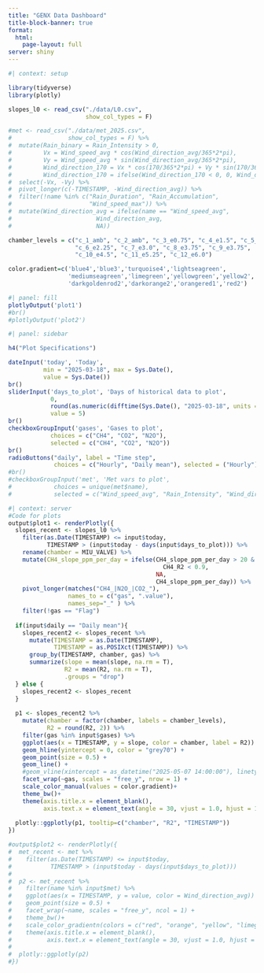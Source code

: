 ```yaml
---
title: "GENX Data Dashboard"
title-block-banner: true
format: 
  html:
    page-layout: full
server: shiny
---
```


<style>
.quarto-title-banner {
  background-image: url("images/genx.jpg");
  background-size: cover;
  background-position: center;
  background-repeat: no-repeat;
  
  /* Make it taller */
  min-height: 150px;
  
  color: white; 
}

.quarto-title-banner .title, 
.quarto-title-banner .subtitle, 
.quarto-title-banner .author {
  text-shadow: 0 1px 3px rgba(0, 0, 0, 0.6); /* make text readable */
}

</style>

```r
#| context: setup

library(tidyverse)
library(plotly)

slopes_l0 <- read_csv("./data/L0.csv", 
                      show_col_types = F) 

#met <- read_csv("./data/met_2025.csv", 
#                show_col_types = F) %>%
#  mutate(Rain_binary = Rain_Intensity > 0,
#         Vx = Wind_speed_avg * cos(Wind_direction_avg/365*2*pi),
#         Vy = Wind_speed_avg * sin(Wind_direction_avg/365*2*pi),
#         Wind_direction_170 = Vx * cos(170/365*2*pi) + Vy * sin(170/365*2*pi),
#         Wind_direction_170 = ifelse(Wind_direction_170 < 0, 0, Wind_direction_170)) %>%
#  select(-Vx, -Vy) %>%
#  pivot_longer(c(-TIMESTAMP, -Wind_direction_avg)) %>%
#  filter(!name %in% c("Rain_Duration", "Rain_Accumulation", 
#                      "Wind_speed_max")) %>%
#  mutate(Wind_direction_avg = ifelse(name == "Wind_speed_avg",
#                        Wind_direction_avg,
#                        NA))

chamber_levels = c("c_1_amb", "c_2_amb", "c_3_e0.75", "c_4_e1.5", "c_5_e2.25",
                   "c_6_e2.25", "c_7_e3.0", "c_8_e3.75", "c_9_e3.75",
                   "c_10_e4.5", "c_11_e5.25", "c_12_e6.0")

color.gradient=c('blue4','blue3','turquoise4','lightseagreen',
                 'mediumseagreen','limegreen','yellowgreen','yellow2',
                 'darkgoldenrod2','darkorange2','orangered1','red2')
```

```r
#| panel: fill
plotlyOutput('plot1')
#br()
#plotlyOutput('plot2')
```

```r
#| panel: sidebar

h4("Plot Specifications")

dateInput('today', 'Today', 
          min = "2025-03-18", max = Sys.Date(), 
          value = Sys.Date())
br()
sliderInput('days_to_plot', 'Days of historical data to plot', 
            0, 
            round(as.numeric(difftime(Sys.Date(), "2025-03-18", units = "days"))),
            value = 5)
br()
checkboxGroupInput('gases', 'Gases to plot', 
            choices = c("CH4", "CO2", "N2O"),
            selected = c("CH4", "CO2", "N2O"))
br()
radioButtons("daily", label = "Time step", 
             choices = c("Hourly", "Daily mean"), selected = ("Hourly"))
#br()
#checkboxGroupInput('met', 'Met vars to plot', 
#            choices = unique(met$name),
#            selected = c("Wind_speed_avg", "Rain_Intensity", "Wind_direction_170"))
```

```r
#| context: server
#Code for plots
output$plot1 <- renderPlotly({
  slopes_recent <- slopes_l0 %>%
    filter(as.Date(TIMESTAMP) <= input$today,
           TIMESTAMP > (input$today - days(input$days_to_plot))) %>% 
    rename(chamber = MIU_VALVE) %>%
    mutate(CH4_slope_ppm_per_day = ifelse(CH4_slope_ppm_per_day > 20 & 
                                            CH4_R2 < 0.9,
                                          NA, 
                                          CH4_slope_ppm_per_day)) %>%
    pivot_longer(matches("CH4_|N2O_|CO2_"), 
                 names_to = c("gas", ".value"), 
                 names_sep="_" ) %>%
    filter(!gas == "Flag")
  
  if(input$daily == "Daily mean"){
    slopes_recent2 <- slopes_recent %>%
      mutate(TIMESTAMP = as.Date(TIMESTAMP),
             TIMESTAMP = as.POSIXct(TIMESTAMP)) %>%
      group_by(TIMESTAMP, chamber, gas) %>%
      summarize(slope = mean(slope, na.rm = T),
                R2 = mean(R2, na.rm = T),
                .groups = "drop")
  } else {
    slopes_recent2 <- slopes_recent
  }
  
  p1 <- slopes_recent2 %>%
    mutate(chamber = factor(chamber, labels = chamber_levels),
           R2 = round(R2, 2)) %>%
    filter(gas %in% input$gases) %>%
    ggplot(aes(x = TIMESTAMP, y = slope, color = chamber, label = R2)) +
    geom_hline(yintercept = 0, color = "grey70") +
    geom_point(size = 0.5) +
    geom_line() +
    #geom_vline(xintercept = as_datetime("2025-05-07 14:00:00"), linetype = "dashed", color = "grey70") +
    facet_wrap(~gas, scales = "free_y", nrow = 1) +
    scale_color_manual(values = color.gradient)+
    theme_bw()+
    theme(axis.title.x = element_blank(),
          axis.text.x = element_text(angle = 30, vjust = 1.0, hjust = 1.0))
  
  plotly::ggplotly(p1, tooltip=c("chamber", "R2", "TIMESTAMP"))
})

#output$plot2 <- renderPlotly({
#  met_recent <- met %>%
#    filter(as.Date(TIMESTAMP) <= input$today,
#           TIMESTAMP > (input$today - days(input$days_to_plot))) 
#  
#  p2 <- met_recent %>%
#    filter(name %in% input$met) %>%
#    ggplot(aes(x = TIMESTAMP, y = value, color = Wind_direction_avg)) +
#    geom_point(size = 0.5) +
#    facet_wrap(~name, scales = "free_y", ncol = 1) +
#    theme_bw()+
#    scale_color_gradientn(colors = c("red", "orange", "yellow", "limegreen", "blue", "purple", "red"), na.value = #"black")+
#    theme(axis.title.x = element_blank(),
#          axis.text.x = element_text(angle = 30, vjust = 1.0, hjust = 1.0))
#  
#  plotly::ggplotly(p2)
#})
```